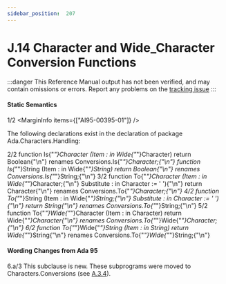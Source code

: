 ```yaml
---
sidebar_position:  207
---
```


# J.14 Character and Wide_Character Conversion Functions

:::danger
This Reference Manual output has not been verified,
and may contain omissions or errors.
Report any problems on the [tracking issue](https://github.com/ada-lang-io/ada-lang-io/issues/20)
:::



#### Static Semantics

<MarginText>1/2</MarginText>
<MarginInfo items={["AI95-00395-01"]} />
<p>The following declarations exist in the declaration of package Ada.Characters.Handling:<br /></p>

<MarginText>2/2</MarginText>
<CodeBlock language="ada">
   function Is{"_"}Character (Item : in Wide{"_"}Character) return Boolean{"\n"}      renames Conversions.Is{"_"}Character;{"\n"}   function Is{"_"}String    (Item : in Wide{"_"}String)    return Boolean{"\n"}      renames Conversions.Is{"_"}String;{"\n"}
<MarginText>3/2</MarginText>
   function To{"_"}Character (Item       : in Wide{"_"}Character;{"\n"}                         Substitute : in Character := ' '){"\n"}                         return Character{"\n"}      renames Conversions.To{"_"}Character;{"\n"}
<MarginText>4/2</MarginText>
   function To{"_"}String    (Item       : in Wide{"_"}String;{"\n"}                          Substitute : in Character := ' '){"\n"}                          return String{"\n"}      renames Conversions.To{"_"}String;{"\n"}
<MarginText>5/2</MarginText>
   function To{"_"}Wide{"_"}Character (Item : in Character) return Wide{"_"}Character{"\n"}      renames Conversions.To{"_"}Wide{"_"}Character;{"\n"}
<MarginText>6/2</MarginText>
   function To{"_"}Wide{"_"}String    (Item : in String)    return Wide{"_"}String{"\n"}      renames Conversions.To{"_"}Wide{"_"}String;{"\n"}

</CodeBlock>
<AnnotatedOnly>

#### Wording Changes from Ada 95

</AnnotatedOnly>
<AnnotatedOnly>
<MarginText>6.a/3</MarginText>
<MarginInfo items={["AI95-00394-01", "AI05-0299-1"]} />
<Admonition type="aarm" aarm="note">
This subclause is new. These subprograms were moved to Characters.Conversions (see <a href="/docs/arm/AA-A/AA-A.3#Subclause_A.3.4">A.3.4</a>). <br />
</Admonition>
</AnnotatedOnly>

